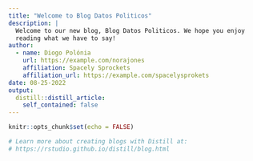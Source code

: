 ```yaml
---
title: "Welcome to Blog Datos Politicos"
description: |
  Welcome to our new blog, Blog Datos Politicos. We hope you enjoy 
  reading what we have to say!
author:
  - name: Diogo Polónia
    url: https://example.com/norajones
    affiliation: Spacely Sprockets
    affiliation_url: https://example.com/spacelysprokets
date: 08-25-2022
output:
  distill::distill_article:
    self_contained: false
---
```


```r
knitr::opts_chunk$set(echo = FALSE)

# Learn more about creating blogs with Distill at:
# https://rstudio.github.io/distill/blog.html

```



